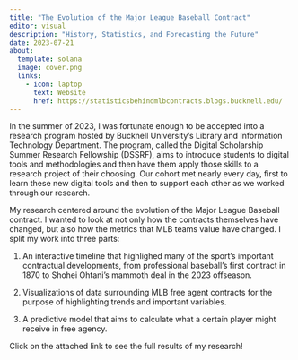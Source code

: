 ```yaml
---
title: "The Evolution of the Major League Baseball Contract"
editor: visual
description: "History, Statistics, and Forecasting the Future"
date: 2023-07-21
about: 
  template: solana
  image: cover.png
  links: 
    - icon: laptop
      text: Website
      href: https://statisticsbehindmlbcontracts.blogs.bucknell.edu/
---
```


In the summer of 2023, I was fortunate enough to be accepted into a research program hosted by Bucknell University's Library and Information Technology Department.  The program, called the Digital Scholarship Summer Research Fellowship (DSSRF), aims to introduce students to digital tools and methodologies and then have them apply those skills to a research project of their choosing.  Our cohort met nearly every day, first to learn these new digital tools and then to support each other as we worked through our research.

My research centered around the evolution of the Major League Baseball contract.  I wanted to look at not only how the contracts themselves have changed, but also how the metrics that MLB teams value have changed.  I split my work into three parts:

1.  An interactive timeline that highlighed many of the sport's important contractual developments, from professional baseball's first contract in 1870 to Shohei Ohtani's mammoth deal in the 2023 offseason.  

2.  Visualizations of data surrounding MLB free agent contracts for the purpose of highlighting trends and important variables.

3.  A predictive model that aims to calculate what a certain player might receive in free agency.  

Click on the attached link to see the full results of my research!

